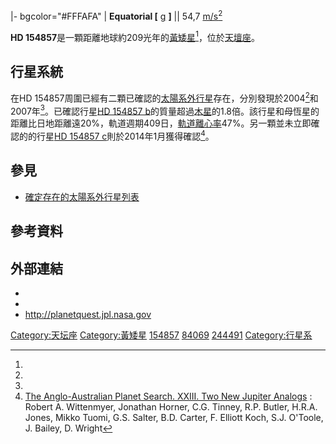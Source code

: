 {{Starbox begin 
| name = [[HD星表|HD]] 154857 }}
{{Starbox observe 
| epoch = J2000 
| ra = {{RA|17|11|15.72}}<ref name="van Leeuwen2007"/> 
| dec = {{DEC|-56|40|50.9}}<ref name="van Leeuwen2007"/> 
| appmag_v = 7.25 
| constell = [[天壇座|天壇座]] 
}}
{{Starbox character 
| class = G5V 
| r-i =  
| v-r =  
| b-v = 0.699 ± 0.001 
| u-b = 
| variable= 
}}
{{Starbox astrometry 
| radial_v = 27.9 ± 0.2 
| prop_mo_ra = 87.14 ± 0.56<ref name="van Leeuwen2007"/>
| prop_mo_dec = -55.92 ± 0.46<ref name="van Leeuwen2007"/>
| parallax = 15.57 
| p_error = 0.71 
| parallax_footnote = <ref name="van Leeuwen2007"/>
| absmag_v = 7.9 
}}
{{Starbox detail|
  mass=1.17 (± 0.05) |
  radius=2.42 |
  luminosity=4.61 | 
  temperature=5445 |
  metal=-0.23 (± 0.03) % |
  rotation= |
gravity=5,579844548 [[G力|g]] |
  age=8.98 G }}
|- bgcolor="#FFFAFA" 
| '''Equatorial [''' [[G力|g]] ''']''' || 54,7 [[米每二次方秒|m/s<sup>2</sup>]]

{{Starbox catalog |
  names=[[博斯星表|GC]] 23146, [[PPM_Star_Catalogue|PPM]] 345752, [[依巴谷卫星|TYC]] 8735-1682-1, [[波恩星表|CD]]-56° 6717, [[導引星表|GSC]] 08735-01682, [[SAO星表|SAO]] 244491, [[uvby98|uvby98]] 100154857, [[好望角照相星表|CPC]] 20 5475, [[波恩星表|CPD]]-56° 8059, [[依巴谷卫星|HIP]] 84069, [[SPOCS|SPOCS]] 742. }}
{{Starbox reference |
  Simbad=HD+154857
| ARICNS =  }}
{{starbox sources|HIP|CCDM|HR}}
{{Starbox end}}

'''HD 154857'''是一顆距離地球約209光年的[[黃矮星|黃矮星]]<ref name="van Leeuwen2007"/>，位於[[天壇座|天壇座]]。

==行星系統==
在HD 154857周圍已經有二顆已確認的[[太陽系外行星|太陽系外行星]]存在，分別發現於2004<ref name="McCarthy2004"/>和2007年<ref name="O'Toole2007"/>。已確認行星[[HD_154857_b|HD 154857 b]]的質量超過[[木星|木星]]的1.8倍。該行星和母恆星的距離比日地距離遠20%，軌道週期409日，[[軌道離心率|軌道離心率]]47%。另一顆並未立即確認的的行星[[HD_154857_c|HD 154857 c]]則於2014年1月獲得確認<ref name="Wittenmyer">[http://arxiv.org/abs/1401.5525 The Anglo-Australian Planet Search. XXIII. Two New Jupiter Analogs] {{Wayback|url=http://arxiv.org/abs/1401.5525 |date=20200225210201 }}:  Robert A. Wittenmyer, Jonathan Horner, C.G. Tinney, R.P. Butler, H.R.A. Jones, Mikko Tuomi, G.S. Salter, B.D. Carter, F. Elliott Koch, S.J. O'Toole, J. Bailey, D. Wright</ref>。

{{OrbitboxPlanet begin
| table_ref = <ref name="O'Toole2007"/><ref name="Wittenmyer" />
}}
{{OrbitboxPlanet
| exoplanet = [[HD_154857_b|b]]
| mass = >2.24±0.05
| period = 408 ± 0.5
| semimajor = 1.291±0.008
| eccentricity = 0.46 ± 0.02
}}
{{OrbitboxPlanet
| exoplanet = [[HD_154857_c|c]]
| mass = ≥2.6
| period = ~3470
| semimajor = 5.36
| eccentricity = 0.06
}}
{{Orbitbox end}}

==參見==
* [[確定存在的太陽系外行星列表|確定存在的太陽系外行星列表]]

==參考資料==
{{Reflist|colwidth=30em|refs=

<ref name="McCarthy2004">{{cite journal | url=http://iopscience.iop.org/0004-637X/617/1/575/fulltext/ | title=Multiple Companions to HD 154857 and HD 160691 | last1=McCarthy | first1=Chris | last2=Butler | first2=R. Paul | last3=Tinney | first3=C. G. | last4=Jones | first4=Hugh R. A. | last5=Marcy | first5=Geoffrey W. | last6=Carter | first6=Brad | last7=Penny | first7=Alan J. | last8=Fischer | first8=Debra A. | display-authors=1 | journal=The Astrophysical Journal | volume=617 | issue=1 | pages=575–579 | year=2004 | arxiv=astro-ph/0409335 | bibcode=2004ApJ...617..575M | doi=10.1086/425214 }}</ref>

<ref name="O'Toole2007">{{cite journal | url=http://www.iop.org/EJ/article/0004-637X/660/2/1636/70956.html | title=New Planets around Three G Dwarfs | last1=O'Toole | first1=Simon J. | last2=Butler | first2=R. Paul | last3=Tinney | first3=C. G. | last4=Jones | first4=Hugh R. A. | last5=Marcy | first5=Geoffrey W. | last6=Carter | first6=Brad | last7=McCarthy | first7=Chris | last8=Bailey | first8=Jeremy | last9=Penny | first9=Alan J. | display-authors=1 | journal=The Astrophysical Journal | volume=660 | issue=2 | pages=1636–1641 | year=2007 | arxiv=astro-ph/0702213 | bibcode=2007ApJ...660.1636O | doi=10.1086/513563 | access-date=2014-01-27 | archive-date=2020-01-03 | archive-url=https://web.archive.org/web/20200103235406/http://www.iop.org/EJ/article/0004-637X/660/2/1636/70956.html | dead-url=no }}</ref>

<ref name="van Leeuwen2007">{{cite journal |url=http://www.aanda.org/index.php?option=com_article&access=bibcode&Itemid=129&bibcode=2007A%2526A...474..653VFUL |title=Validation of the new Hipparcos reduction |last1=van Leeuwen |first1=F. |journal=Astronomy and Astrophysics |volume=474 |issue=2 |pages=653–664 |year=2007 |arxiv=0708.1752 |bibcode=2007A&A...474..653V |doi=10.1051/0004-6361:20078357 |deadurl=yes |archiveurl=https://web.archive.org/web/20160402233353/http://www.aanda.org/index.php?option=com_article&access=bibcode&Itemid=129&bibcode=2007A&A...474..653VFUL |archivedate=2016-04-02 |access-date=2014-01-27 }} [http://webviz.u-strasbg.fr/viz-bin/VizieR-5?-out.add=.&-source=I/311/hip2&recno=83792 Vizier catalog entry ] {{Wayback|url=http://webviz.u-strasbg.fr/viz-bin/VizieR-5?-out.add=.&-source=I%2F311%2Fhip2&recno=83792 |date=20141229092122 }}</ref>

}}

==外部連結==
* {{cite web|url=http://exoplanet.eu/star.php?st=HD+154857|title=HD 154857|work=The Extrasolar Planets Encyclopaedia|accessdate=2008-07-21|archive-date=2012-05-16|archive-url=https://web.archive.org/web/20120516091802/http://exoplanet.eu/star.php?st=HD+154857}}
* {{cite web |url=http://www.extrasolar.net/planettour.asp?StarCatId=normal&StarId=226 |title=HD 154857 |work=Extrasolar Visions |accessdate=2008-07-21 |deadurl=yes |archiveurl=https://web.archive.org/web/20110605064516/http://www.extrasolar.net/planettour.asp?StarCatId=normal&StarId=226 |archivedate=2011-06-05 }}
* [https://web.archive.org/web/20080916061358/http://planetquest.jpl.nasa.gov/atlas/atlas_profile.cfm?Planet=261 http://planetquest.jpl.nasa.gov]

{{Sky|17|11|15.7219|-|56|40|50.865|223.55}}

{{Stars of Ara}}

[[Category:天坛座|Category:天坛座]]
[[Category:黃矮星|Category:黃矮星]]
[[Category:HD和HDE天體|154857]]
[[Category:HIP天體|84069]]
[[Category:SAO天體|244491]]
[[Category:行星系|Category:行星系]]